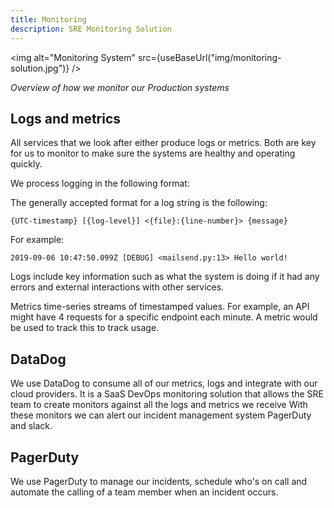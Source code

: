 ```yaml
---
title: Monitoring
description: SRE Monitoring Solution
---
```



<img alt="Monitoring System" src={useBaseUrl("img/monitoring-solution.jpg")} />

_Overview of how we monitor our Production systems_

## Logs and metrics

All services that we look after either produce logs or metrics. Both are key for us to monitor to make sure the systems are healthy and operating quickly.

We process logging in the following format:

The generally accepted format for a log string is the following:

```
{UTC-timestamp} [{log-level}] <{file}:{line-number}> {message}
```

For example:

```log
2019-09-06 10:47:50.099Z [DEBUG] <mailsend.py:13> Hello world!
```

Logs include key information such as what the system is doing if it had any errors and external interactions with other services.

Metrics time-series streams of timestamped values. For example, an API might have 4 requests for a specific endpoint each minute. A metric would be used to track this to track usage.

## DataDog

We use DataDog to consume all of our metrics, logs and integrate with our cloud providers. It is a SaaS DevOps monitoring solution that allows the SRE team to create monitors against all the logs and metrics we receive With these monitors we can alert our incident management
system PagerDuty and slack.

## PagerDuty

We use PagerDuty to manage our incidents, schedule who's on call and automate the calling of a team member when an incident occurs.
